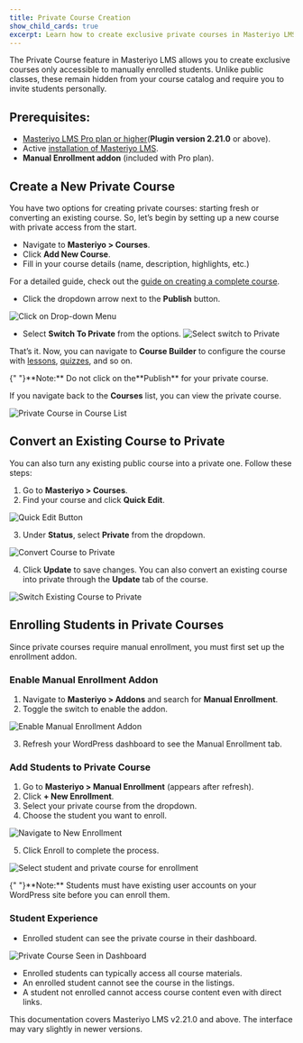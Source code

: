 ```yaml
---
title: Private Course Creation
show_child_cards: true
excerpt: Learn how to create exclusive private courses in Masteriyo LMS that are only accessible to manually enrolled students.
---
```


The Private Course feature in Masteriyo LMS allows you to create exclusive courses only accessible to manually enrolled students. Unlike public classes, these remain hidden from your course catalog and require you to invite students personally.  

## Prerequisites:
- [Masteriyo LMS Pro plan or higher](https://masteriyo.com/pricing/)(**Plugin version 2.21.0** or above).  
- Active [installation of Masteriyo LMS](https://docs.masteriyo.com/getting-started/installation#installing-masteriyo-lms-pro-version).
- **Manual Enrollment addon** (included with Pro plan).   

## Create a New Private Course 
You have two options for creating private courses: starting fresh or converting an existing course. So, let’s begin by setting up a new course with private access from the start.  

- Navigate to **Masteriyo > Courses**. 
- Click **Add New Course**. 
- Fill in your course details (name, description, highlights, etc.)   

For a detailed guide, check out the [guide on creating a complete course](https://docs.masteriyo.com/course-creation/complete-course-creation). 

- Click the dropdown arrow next to the **Publish** button. 

![Click on Drop-down Menu](https://raw.githubusercontent.com/Masteriyo/masteriyo-docs/main/assets/images/private-course/click-on-drop-down-menu.png)

- Select **Switch To Private** from the options. 
![Select switch to Private](https://raw.githubusercontent.com/Masteriyo/masteriyo-docs/main/assets/images/private-course/switch-to-private.png)

That’s it. Now, you can navigate to **Course Builder** to configure the course with [lessons](https://docs.masteriyo.com/course-creation/text-lesson-creation), [quizzes](https://docs.masteriyo.com/course-creation/advanced-quiz-creation), and so on. 

<Callout>
  {" "}**Note:** Do not click on the**Publish** for your private course.
</Callout>

If you navigate back to the **Courses** list, you can view the private course. 

![Private Course in Course List](https://raw.githubusercontent.com/Masteriyo/masteriyo-docs/main/assets/images/private-course/private-course-on-course-list.png)

## Convert an Existing Course to Private
You can also turn any existing public course into a private one. Follow these steps:
1. Go to **Masteriyo > Courses**.   
2. Find your course and click **Quick Edit**.  

![Quick Edit Button](https://raw.githubusercontent.com/Masteriyo/masteriyo-docs/main/assets/images/private-course/quick-edit-course.png)

3. Under **Status**, select **Private** from the dropdown.

![Convert Course to Private](https://raw.githubusercontent.com/Masteriyo/masteriyo-docs/main/assets/images/private-course/convert-course-to-private.png)

4. Click **Update** to save changes.
You can also convert an existing course into private through the **Update** tab of the course. 

![Switch Existing Course to Private](https://raw.githubusercontent.com/Masteriyo/masteriyo-docs/main/assets/images/private-course/switch-existing-course-to-private.png)

## Enrolling Students in Private Courses 
Since private courses require manual enrollment, you must first set up the enrollment addon. 

### Enable Manual Enrollment Addon
1. Navigate to **Masteriyo > Addons** and search for **Manual Enrollment**.   
2. Toggle the switch to enable the addon.   

![Enable Manual Enrollment Addon](https://raw.githubusercontent.com/Masteriyo/masteriyo-docs/main/assets/images/private-course/navigate-to-addon-and-enable-manual-enrollment.png)

3. Refresh your WordPress dashboard to see the Manual Enrollment tab. 

### Add Students to Private Course 
1. Go to **Masteriyo > Manual Enrollment** (appears after refresh).  
2. Click **+ New Enrollment**.   
3. Select your private course from the dropdown.   
4. Choose the student you want to enroll.   

![Navigate to New Enrollment](https://raw.githubusercontent.com/Masteriyo/masteriyo-docs/main/assets/images/private-course/navigate-to-new-enrollment.png)

5. Click Enroll to complete the process.  

![Select student and private course for enrollment](https://raw.githubusercontent.com/Masteriyo/masteriyo-docs/main/assets/images/private-course/select-student-and-course-for-enrollment.png)

<Callout>
  {" "}**Note:** Students must have existing user accounts on your WordPress site before you can enroll them.
</Callout>

### Student Experience 
- Enrolled student can see the private course in their dashboard.   

![Private Course Seen in Dashboard](https://raw.githubusercontent.com/Masteriyo/masteriyo-docs/main/assets/images/private-course/private-course-in-dashboard.png)

- Enrolled students can typically access all course materials.    
- An enrolled student cannot see the course in the listings.   
- A student not enrolled cannot access course content even with direct links.  

This documentation covers Masteriyo LMS v2.21.0 and above. The interface may vary slightly in newer versions. 



